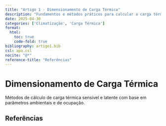 ```yaml
---
title: "Artigo 1 - Dimensionamento de Carga Térmica"
description: "Fundamentos e métodos práticos para calcular a carga térmica em ambientes climatizados."
date: 2025-04-30
categories: ['Climatização', 'Carga Térmica']
format:
  html:
    toc: true
    code-fold: true
bibliography: artigo1.bib
csl: apa.csl
nocite: "@*"
reference-title: "Referências"
---
```


# Dimensionamento de Carga Térmica

Métodos de cálculo de carga térmica sensível e latente com base em parâmetros ambientais e de ocupação.

## Referências

